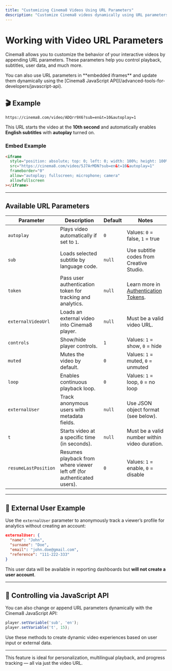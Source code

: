 ---
title: "Customizing Cinema8 Videos Using URL Parameters"
description: "Customize Cinema8 videos dynamically using URL parameters including autoplay, subtitles, tokens, and more."
---


# Working with Video URL Parameters

Cinema8 allows you to customize the behavior of your interactive videos by appending URL parameters. These parameters help you control playback, subtitles, user data, and much more.

<Callout type="info">
You can also use URL parameters in **embedded iframes** and update them dynamically using the [Cinema8 JavaScript API](/advanced-tools-for-developers/javascript-api).
</Callout>


## 🎬 Example

```text
https://cinema8.com/video/ADQrr9X6?sub=en&t=10&autoplay=1
```

This URL starts the video at the **10th second** and automatically enables **English subtitles** with **autoplay** turned on.

### Embed Example

```html
<iframe
  style="position: absolute; top: 0; left: 0; width: 100%; height: 100%; border: 0;"
  src="https://cinema8.com/video/5J7ArMDN?sub=en&t=10&autoplay=1"
  frameborder="0"
  allow="autoplay; fullscreen; microphone; camera"
  allowfullscreen
></iframe>
```

---

## Available URL Parameters

| Parameter           | Description                                                                                             | Default | Notes                                                                 |
|---------------------|---------------------------------------------------------------------------------------------------------|---------|------------------------------------------------------------------------|
| `autoplay`          | Plays video automatically if set to `1`.                                                               | `0`     | Values: `0` = false, `1` = true                                       |
| `sub`               | Loads selected subtitle by language code.                                                              | `null`  | Use subtitle codes from Creative Studio.                             |
| `token`             | Pass user authentication token for tracking and analytics.                                             | `null`  | Learn more in [Authentication Tokens](/advanced-tools-for-developers/authentication-and-sso).    |
| `externalVideoUrl`  | Loads an external video into Cinema8 player.                                                           | `null`  | Must be a valid video URL.                                           |
| `controls`          | Show/hide player controls.                                                                             | `1`     | Values: `1` = show, `0` = hide                                       |
| `muted`             | Mutes the video by default.                                                                            | `0`     | Values: `1` = muted, `0` = unmuted                                   |
| `loop`              | Enables continuous playback loop.                                                                      | `0`     | Values: `1` = loop, `0` = no loop                                    |
| `externalUser`      | Track anonymous users with metadata fields.                                                            | `null`  | Use JSON object format (see below).                                  |
| `t`                 | Starts video at a specific time (in seconds).                                                          | `null`  | Must be a valid number within video duration.                        |
| `resumeLastPosition`| Resumes playback from where viewer left off (for authenticated users).                                | `0`     | Values: `1` = enable, `0` = disable                                  |

---

## 🧠 External User Example

Use the `externalUser` parameter to anonymously track a viewer’s profile for analytics without creating an account:

```json
externalUser: {
  "name": "John",
  "surname": "Doe",
  "email": "john.doe@gmail.com",
  "reference": "111-222-333"
}
```

This user data will be available in reporting dashboards but **will not create a user account**.

---

## 🔧 Controlling via JavaScript API

You can also change or append URL parameters dynamically with the Cinema8 JavaScript API:

```js
player.setVariable('sub', 'en');
player.setVariable('t', 15);
```

Use these methods to create dynamic video experiences based on user input or external data.

---

<Callout type="tip">
This feature is ideal for personalization, multilingual playback, and progress tracking — all via just the video URL.
</Callout>
